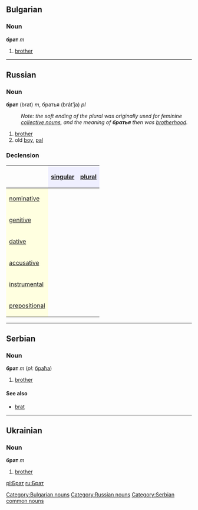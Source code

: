 ==Bulgarian==
[[Category:Bulgarian nouns]]
===Noun===
'''брат''' ''m''
#[[brother]]
----
==Russian==
[[Category:Russian nouns]]
===Noun===
'''брат''' (brat) ''m'', братья (brát’ja) ''pl''
:''Note: the soft ending of the plural was originally used for feminine [[collective noun]]s, and the meaning of '''''братья''''' then was [[brotherhood]].''
#[[brother]]
#old [[boy]], [[pal]]
===Declension===
{| border="1" cellpadding="4" cellspacing="0"
!
! style="background-color: #EFEFFF" align="center"|[[singular]]
! style="background-color: #EFEFFF" align="center"|[[plural]]
|-
! style="background-color: #FFFFE0" align="left"|[[nominative case|nominative]]
| align="center"|{{RUchar|брат}}
| align="center"|{{RUchar|бра́тья}}
|-
! style="background-color: #FFFFE0" align="left"|[[genitive case|genitive]]
| align="center"|{{RUchar|бра́та}}
| align="center"|{{RUchar|бра́тьев}}
|-
! style="background-color: #FFFFE0" align="left"|[[dative case|dative]]
| align="center"|{{RUchar|бра́ту}}
| align="center"|{{RUchar|бра́тьям}}
|-
! style="background-color: #FFFFE0" align="left"|[[accusative case|accusative]]
| align="center"|{{RUchar|бра́та}}
| align="center"|{{RUchar|бра́тьев}}
|-
! style="background-color: #FFFFE0" align="left"|[[instrumental case|instrumental]]
| align="center"|{{RUchar|бра́том}}
| align="center"|{{RUchar|бра́тьями}}
|-
! style="background-color: #FFFFE0" align="left"|[[prepositional case|prepositional]]
| align="center"|{{RUchar|о бра́те}}
| align="center"|{{RUchar|о бра́тьях}}
|}
----
==Serbian==
===Noun===
'''брат''' ''m'' (''pl'': [[браћа]])
#[[brother]]
====See also====
*[[brat]]
[[Category:Serbian common nouns]]
----
==Ukrainian==
===Noun===
'''брат''' ''m''
#[[brother]]

[[pl:Брат]]
[[ru:Брат]]